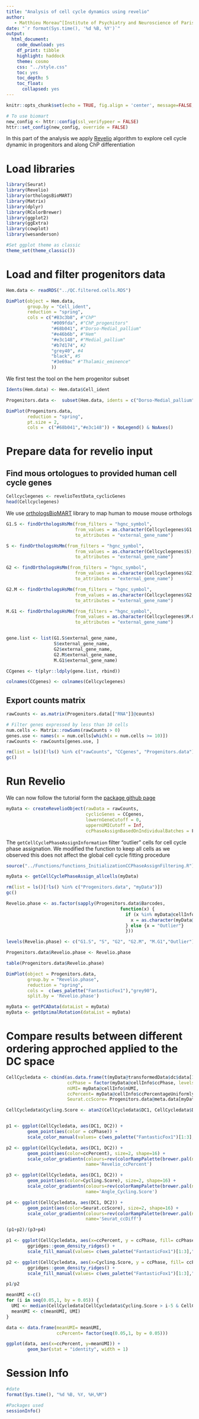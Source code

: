 ```yaml
---
title: "Analysis of cell cycle dynamics using revelio"
author:
   - Matthieu Moreau^[Institute of Psychiatry and Neuroscience of Paris, INSERM U1266, 75014, Paris, France, matthieu.moreau@inserm.fr] [![](https://orcid.org/sites/default/files/images/orcid_16x16.png)](https://orcid.org/0000-0002-2592-2373)
date: "`r format(Sys.time(), '%d %B, %Y')`"
output: 
  html_document: 
    code_download: yes
    df_print: tibble
    highlight: haddock
    theme: cosmo
    css: "../style.css"
    toc: yes
    toc_depth: 5
    toc_float:
      collapsed: yes
---
```


```r
knitr::opts_chunk$set(echo = TRUE, fig.align = 'center', message=FALSE, warning=FALSE)

# To use biomart 
new_config <- httr::config(ssl_verifypeer = FALSE)
httr::set_config(new_config, override = FALSE)
```

In this part of the analysis we apply [Revelio](https://github.com/danielschw188/Revelio) algorithm to explore cell cycle dynamic in progenitors and along ChP differentiation

# Load libraries

```r
library(Seurat)
library(Revelio)
library(orthologsBioMART)
library(Matrix)
library(dplyr)
library(RColorBrewer)
library(ggplot2)
library(ggExtra)
library(cowplot)
library(wesanderson)

#Set ggplot theme as classic
theme_set(theme_classic())
```

# Load and filter progenitors data

```r
Hem.data <- readRDS("../QC.filtered.cells.RDS")
```

```r
DimPlot(object = Hem.data,
        group.by = "Cell_ident",
        reduction = "spring",
        cols = c("#83c3b8", #"ChP"
                 "#009fda", #"ChP_progenitors"
                 "#68b041", #"Dorso-Medial_pallium"
                 "#e46b6b", #"Hem"
                 "#e3c148", #"Medial_pallium"
                 "#b7d174", #2
                 "grey40", #4
                 "black", #5
                 "#3e69ac" #"Thalamic_eminence"
                 ))
```
We first test the tool on the hem progenitor subset

```r
Idents(Hem.data) <- Hem.data$Cell_ident
```


```r
Progenitors.data <-  subset(Hem.data, idents = c("Dorso-Medial_pallium","Medial_pallium"))

DimPlot(Progenitors.data,
        reduction = "spring",
        pt.size = 2,
        cols =  c("#68b041","#e3c148")) + NoLegend() & NoAxes()
```

# Prepare data for revelio input

## Find mous ortologues to provided human cell cycle genes

```r
Cellcyclegenes <- revelioTestData_cyclicGenes
head(Cellcyclegenes)
```

We use [orthologsBioMART](https://vitkl.github.io/orthologsBioMART/index.html) library to map human to mouse mouse orthologs

```r
G1.S <- findOrthologsHsMm(from_filters = "hgnc_symbol",
                          from_values = as.character(Cellcyclegenes$G1.S), 
                          to_attributes = "external_gene_name")

S <- findOrthologsHsMm(from_filters = "hgnc_symbol",
                          from_values = as.character(Cellcyclegenes$S), 
                          to_attributes = "external_gene_name")

G2 <- findOrthologsHsMm(from_filters = "hgnc_symbol",
                          from_values = as.character(Cellcyclegenes$G2), 
                          to_attributes = "external_gene_name")

G2.M <- findOrthologsHsMm(from_filters = "hgnc_symbol",
                          from_values = as.character(Cellcyclegenes$G2.M), 
                          to_attributes = "external_gene_name")

M.G1 <- findOrthologsHsMm(from_filters = "hgnc_symbol",
                          from_values = as.character(Cellcyclegenes$M.G1), 
                          to_attributes = "external_gene_name")


gene.list <- list(G1.S$external_gene_name,
                  S$external_gene_name,
                  G2$external_gene_name,
                  G2.M$external_gene_name,
                  M.G1$external_gene_name)

CCgenes <- t(plyr::ldply(gene.list, rbind))

colnames(CCgenes) <- colnames(Cellcyclegenes)
```


## Export counts matrix

```r
rawCounts <- as.matrix(Progenitors.data[["RNA"]]@counts)
```

```r
# Filter genes expressed by less than 10 cells
num.cells <- Matrix::rowSums(rawCounts > 0)
genes.use <- names(x = num.cells[which(x = num.cells >= 10)])
rawCounts <- rawCounts[genes.use, ]
```

```r
rm(list = ls()[!ls() %in% c("rawCounts", "CCgenes", "Progenitors.data")])
gc()
```

# Run Revelio


We can now follow the tutorial form the [package github page](https://github.com/danielschw188/Revelio) 

```r
myData <- createRevelioObject(rawData = rawCounts,
                              cyclicGenes = CCgenes,
                              lowernGeneCutoff = 0,
                              uppernUMICutoff = Inf,
                              ccPhaseAssignBasedOnIndividualBatches = F)
```

The `getCellCyclePhaseAssignInformation` filter "outlier" cells for cell cycle phase assignation. We modified the function to keep all cells as we observed this does not affect the global cell cycle fitting procedure


```r
source("../Functions/functions_InitializationCCPhaseAssignFiltering.R")

myData <- getCellCyclePhaseAssign_allcells(myData)
```
```r
rm(list = ls()[!ls() %in% c("Progenitors.data", "myData")])
gc()
```

```r
Revelio.phase <- as.factor(sapply(Progenitors.data$Barcodes,
                                           function(x) {
                                             if (x %in% myData@cellInfo$cellID) {
                                               x = as.character(myData@cellInfo[x,"ccPhase"])
                                             } else {x = "Outlier"}
                                             }))

levels(Revelio.phase) <- c("G1.S", "S", "G2", "G2.M", "M.G1","Outlier")

Progenitors.data$Revelio.phase <- Revelio.phase

table(Progenitors.data$Revelio.phase)

DimPlot(object = Progenitors.data,
        group.by = "Revelio.phase",
        reduction = "spring",
        cols =  c(wes_palette("FantasticFox1"),"grey90"),
        split.by = 'Revelio.phase')
```


```r
myData <- getPCAData(dataList = myData)
myData <- getOptimalRotation(dataList = myData)
```
# Compare results between different ordering approched applied to the DC space

```r
CellCycledata <- cbind(as.data.frame(t(myData@transformedData$dc$data[1:2,])),
                       ccPhase = factor(myData@cellInfo$ccPhase, levels = c("G1.S", "S", "G2", "G2.M", "M.G1")),
                       nUMI= myData@cellInfo$nUMI,
                       ccPercent= myData@cellInfo$ccPercentageUniformlySpaced,
                       Seurat.ccScore= Progenitors.data@meta.data[myData@cellInfo$cellID,"CC.Difference"])

CellCycledata$Cycling.Score <- atan2(CellCycledata$DC1, CellCycledata$DC2) / 2 / pi + .5


p1 <- ggplot(CellCycledata, aes(DC1, DC2)) +
        geom_point(aes(color = ccPhase)) +
        scale_color_manual(values= c(wes_palette("FantasticFox1")[1:3],"grey40",wes_palette("FantasticFox1")[5]))

p2 <- ggplot(CellCycledata, aes(DC1, DC2)) +
        geom_point(aes(color=ccPercent), size=2, shape=16) + 
        scale_color_gradientn(colours=rev(colorRampPalette(brewer.pal(n =11, name = "Spectral"))(100)),
                              name='Revelio_ccPercent')

p3 <- ggplot(CellCycledata, aes(DC1, DC2)) +
        geom_point(aes(color=Cycling.Score), size=2, shape=16) + 
        scale_color_gradientn(colours=rev(colorRampPalette(brewer.pal(n =11, name = "Spectral"))(100)),
                              name='Angle_Cycling.Score')

p4 <- ggplot(CellCycledata, aes(DC1, DC2)) +
        geom_point(aes(color=Seurat.ccScore), size=2, shape=16) + 
        scale_color_gradientn(colours=rev(colorRampPalette(brewer.pal(n =11, name = "Spectral"))(100)),
                              name='Seurat_ccDiff')

(p1+p2)/(p3+p4)
```


```r
p1 <- ggplot(CellCycledata, aes(x=ccPercent, y = ccPhase, fill= ccPhase)) +
        ggridges::geom_density_ridges() +
        scale_fill_manual(values= c(wes_palette("FantasticFox1")[1:3],"grey40",wes_palette("FantasticFox1")[5]))

p2 <- ggplot(CellCycledata, aes(x=Cycling.Score, y = ccPhase, fill= ccPhase)) +
        ggridges::geom_density_ridges() +
        scale_fill_manual(values= c(wes_palette("FantasticFox1")[1:3],"grey40",wes_palette("FantasticFox1")[5]))

p1/p2
```

```r
meanUMI <-c()
for (i in seq(0.05,1, by = 0.05)) {
  UMI <- median(CellCycledata[CellCycledata$Cycling.Score > i-5 & CellCycledata$Cycling.Score <=i,"nUMI"])
  meanUMI <- c(meanUMI, UMI)
}

data <- data.frame(meanUMI= meanUMI,
                   ccPercent= factor(seq(0.05,1, by = 0.05)))

ggplot(data, aes(x=ccPercent, y=meanUMI)) +
        geom_bar(stat = "identity", width = 1)
```


# Session Info

```r
#date
format(Sys.time(), "%d %B, %Y, %H,%M")

#Packages used
sessionInfo()
```


